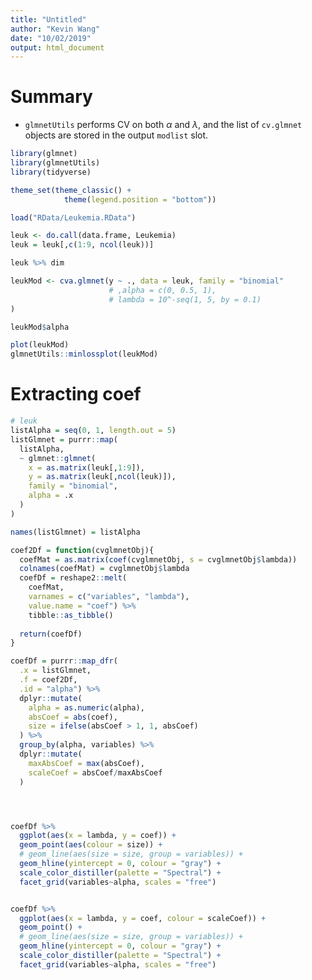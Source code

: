 ```yaml
---
title: "Untitled"
author: "Kevin Wang"
date: "10/02/2019"
output: html_document
---
```



# Summary

+ `glmnetUtils` performs CV on both $\alpha$ and $\lambda$, and the list of `cv.glmnet` objects are stored in the output `modlist` slot.

```r
library(glmnet)
library(glmnetUtils)
library(tidyverse)

theme_set(theme_classic() +
            theme(legend.position = "bottom"))

load("RData/Leukemia.RData")

leuk <- do.call(data.frame, Leukemia)
leuk = leuk[,c(1:9, ncol(leuk))]

leuk %>% dim

leukMod <- cva.glmnet(y ~ ., data = leuk, family = "binomial"
                      # ,alpha = c(0, 0.5, 1), 
                      # lambda = 10^-seq(1, 5, by = 0.1)
)

leukMod$alpha

plot(leukMod)
glmnetUtils::minlossplot(leukMod)
```


# Extracting coef
```r
# leuk
listAlpha = seq(0, 1, length.out = 5)
listGlmnet = purrr::map(
  listAlpha, 
  ~ glmnet::glmnet(
    x = as.matrix(leuk[,1:9]),
    y = as.matrix(leuk[,ncol(leuk)]),
    family = "binomial", 
    alpha = .x
  )
)

names(listGlmnet) = listAlpha

coef2Df = function(cvglmnetObj){
  coefMat = as.matrix(coef(cvglmnetObj, s = cvglmnetObj$lambda))
  colnames(coefMat) = cvglmnetObj$lambda
  coefDf = reshape2::melt(
    coefMat,
    varnames = c("variables", "lambda"),
    value.name = "coef") %>% 
    tibble::as_tibble()
  
  return(coefDf)
}

coefDf = purrr::map_dfr(
  .x = listGlmnet, 
  .f = coef2Df, 
  .id = "alpha") %>% 
  dplyr::mutate(
    alpha = as.numeric(alpha),
    absCoef = abs(coef),
    size = ifelse(absCoef > 1, 1, absCoef)
  ) %>% 
  group_by(alpha, variables) %>% 
  dplyr::mutate(
    maxAbsCoef = max(absCoef),
    scaleCoef = absCoef/maxAbsCoef
  )




coefDf %>% 
  ggplot(aes(x = lambda, y = coef)) +
  geom_point(aes(colour = size)) +
  # geom_line(aes(size = size, group = variables)) +
  geom_hline(yintercept = 0, colour = "gray") +
  scale_color_distiller(palette = "Spectral") +
  facet_grid(variables~alpha, scales = "free")


coefDf %>% 
  ggplot(aes(x = lambda, y = coef, colour = scaleCoef)) +
  geom_point() +
  # geom_line(aes(size = size, group = variables)) +
  geom_hline(yintercept = 0, colour = "gray") +
  scale_color_distiller(palette = "Spectral") +
  facet_grid(variables~alpha, scales = "free")
```

